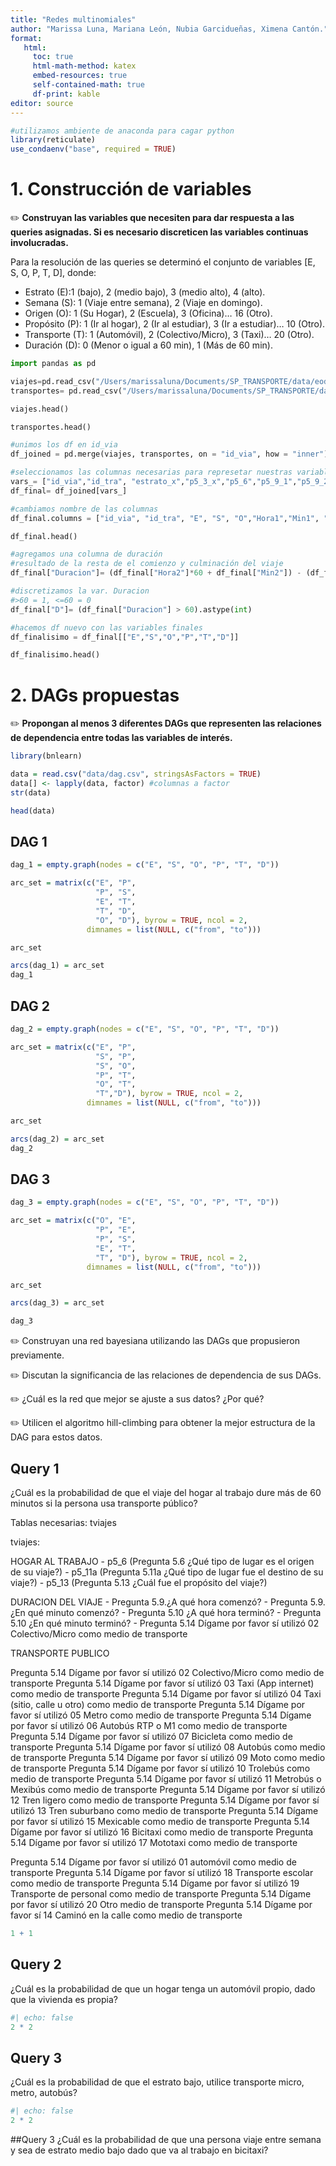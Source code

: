 ```yaml
---
title: "Redes multinomiales"
author: "Marissa Luna, Mariana León, Nubia Garcidueñas, Ximena Cantón."
format:
   html:
     toc: true
     html-math-method: katex
     embed-resources: true 
     self-contained-math: true
     df-print: kable
editor: source
---
```


```r
#utilizamos ambiente de anaconda para cagar python
library(reticulate)
use_condaenv("base", required = TRUE)
```

# 1. Construcción de variables
✏️ **Construyan las variables que necesiten para dar respuesta a las queries asignadas. Si es necesario discreticen las variables continuas involucradas.**

Para la resolución de las queries se determinó el  conjunto de variables [E, S, O, P, T, D], donde: 

- Estrato (E):1 (bajo), 2 (medio bajo), 3 (medio alto), 4 (alto).
- Semana (S): 1 (Viaje entre semana), 2 (Viaje en domingo).
- Origen (O): 1 (Su Hogar), 2 (Escuela), 3 (Oficina)... 16 (Otro).
- Propósito (P): 1 (Ir al hogar), 2 (Ir al estudiar), 3 (Ir a estudiar)... 10 (Otro).
- Transporte (T): 1	(Automóvil), 2	(Colectivo/Micro), 3	(Taxi)... 20	(Otro).
- Duración (D): 0 (Menor o igual a 60 min), 1 (Más de 60 min).

```python
import pandas as pd 
```

```python
viajes=pd.read_csv("/Users/marissaluna/Documents/SP_TRANSPORTE/data/eod_2017_csv/tviaje_eod2017/conjunto_de_datos/tviaje.csv")
transportes= pd.read_csv("/Users/marissaluna/Documents/SP_TRANSPORTE/data/eod_2017_csv/ttransporte_eod2017/conjunto_de_datos/ttransporte.csv")
```

```python
viajes.head()
```

```python
transportes.head()
```

```python
#unimos los df en id_via 
df_joined = pd.merge(viajes, transportes, on = "id_via", how = "inner")
```

```python
#seleccionamos las columnas necesarias para represetar nuestras variables [E, S, O, P, T, D]
vars_= ["id_via","id_tra", "estrato_x","p5_3_x","p5_6","p5_9_1","p5_9_2","p5_10_1","p5_10_2","p5_13","p5_14","p5_14_16" ]
df_final= df_joined[vars_]
```

```python
#cambiamos nombre de las columnas 
df_final.columns = ["id_via", "id_tra", "E", "S", "O","Hora1","Min1", "Hora2","Min2", "P", "T", "bicitaxi"]
```

```python
df_final.head()
```

```python
#agregamos una columna de duración
#resultado de la resta de el comienzo y culminación del viaje
df_final["Duracion"]= (df_final["Hora2"]*60 + df_final["Min2"]) - (df_final["Hora1"]*60 + df_final["Min1"])
```

```python
#discretizamos la var. Duracion 
#>60 = 1, <=60 = 0 
df_final["D"]= (df_final["Duracion"] > 60).astype(int)

```

```python
#hacemos df nuevo con las variables finales
df_finalisimo = df_final[["E","S","O","P","T","D"]]
```

```python
df_finalisimo.head()
```

# 2. DAGs propuestas
✏️ **Propongan al menos 3 diferentes DAGs que representen las relaciones de dependencia entre todas las variables de interés.**

```r
library(bnlearn) 
```

```r
data = read.csv("data/dag.csv", stringsAsFactors = TRUE)
data[] <- lapply(data, factor) #columnas a factor 
str(data)

```
```r
head(data)
```
## DAG 1 

```r
dag_1 = empty.graph(nodes = c("E", "S", "O", "P", "T", "D"))
```

```r
arc_set = matrix(c("E", "P",
                   "P", "S",
                   "E", "T",
                   "T", "D",
                   "O", "D"), byrow = TRUE, ncol = 2,
                 dimnames = list(NULL, c("from", "to")))
```

```r
arc_set
```

```r
arcs(dag_1) = arc_set
dag_1
```
## DAG 2 

```r
dag_2 = empty.graph(nodes = c("E", "S", "O", "P", "T", "D"))
```

```r
arc_set = matrix(c("E", "P",
                   "S", "P",
                   "S", "O",
                   "P", "T",
                   "O", "T",
                   "T","D"), byrow = TRUE, ncol = 2,
                 dimnames = list(NULL, c("from", "to")))
```

```r
arc_set
```

```r
arcs(dag_2) = arc_set
dag_2
```
## DAG 3

```r
dag_3 = empty.graph(nodes = c("E", "S", "O", "P", "T", "D"))
```

```r

arc_set = matrix(c("O", "E",
                   "P", "E",
                   "P", "S",
                   "E", "T",
                   "T", "D"), byrow = TRUE, ncol = 2,
                 dimnames = list(NULL, c("from", "to")))
```

```r
arc_set
```

```r
arcs(dag_3) = arc_set
```

```r
dag_3
```



✏️ Construyan una red bayesiana utilizando las DAGs que propusieron previamente.

✏️ Discutan la significancia de las relaciones de dependencia de sus DAGs.

✏️ ¿Cuál es la red que mejor se ajuste a sus datos? ¿Por qué?

✏️ Utilicen el algoritmo hill-climbing para obtener la mejor estructura de la DAG para estos datos.

## Query 1
¿Cuál es la probabilidad de que el viaje del hogar al trabajo dure más de 60 minutos si la persona usa transporte público?

Tablas necesarias: tviajes 

tviajes: 

HOGAR AL TRABAJO 
- p5_6 (Pregunta 5.6 ¿Qué tipo de lugar es el origen de su viaje?) 
- p5_11a (Pregunta 5.11a ¿Qué tipo de lugar fue el destino de su viaje?)
- p5_13 (Pregunta 5.13 ¿Cuál fue el propósito del viaje?)

DURACION DEL VIAJE 
- Pregunta 5.9.¿A qué hora comenzó?
- Pregunta 5.9.¿En qué minuto comenzó?
- Pregunta 5.10 ¿A qué hora terminó?
- Pregunta 5.10 ¿En qué minuto terminó?
- Pregunta 5.14 Dígame por favor sí utilizó 02 Colectivo/Micro como medio de transporte

TRANSPORTE PUBLICO 

Pregunta 5.14 Dígame por favor sí utilizó 02 Colectivo/Micro como medio de transporte
Pregunta 5.14 Dígame por favor sí utilizó 03 Taxi (App internet) como medio de transporte
Pregunta 5.14 Dígame por favor sí utilizó  04 Taxi (sitio, calle u otro) como medio de transporte
Pregunta 5.14 Dígame por favor sí utilizó  05 Metro como medio de transporte
Pregunta 5.14 Dígame por favor sí utilizó 06 Autobús RTP o M1 como medio de transporte
Pregunta 5.14 Dígame por favor sí utilizó 07 Bicicleta como medio de transporte
Pregunta 5.14 Dígame por favor sí utilizó 08 Autobús como medio de transporte
Pregunta 5.14 Dígame por favor sí utilizó  09 Moto como medio de transporte
Pregunta 5.14 Dígame por favor sí utilizó 10 Trolebús como medio de transporte
Pregunta 5.14 Dígame por favor sí utilizó 11 Metrobús o Mexibús como medio de transporte
Pregunta 5.14 Dígame por favor sí utilizó 12 Tren ligero como medio de transporte
Pregunta 5.14 Dígame por favor sí utilizó 13 Tren suburbano como medio de transporte
Pregunta 5.14 Dígame por favor sí utilizó 15 Mexicable como medio de transporte
Pregunta 5.14 Dígame por favor sí utilizó 16 Bicitaxi como medio de transporte
Pregunta 5.14 Dígame por favor sí utilizó  17 Mototaxi como medio de transporte

Pregunta 5.14 Dígame por favor sí utilizó 01 automóvil como medio de transporte
Pregunta 5.14 Dígame por favor sí utilizó 18 Transporte  escolar como medio de transporte
Pregunta 5.14 Dígame por favor sí utilizó 19 Transporte  de personal como medio de transporte
Pregunta 5.14 Dígame por favor sí utilizó 20 Otro medio de transporte
Pregunta 5.14 Dígame por favor sí 14 Caminó en la calle como medio de transporte

```r
1 + 1
```

## Query 2
¿Cuál es la probabilidad de que un hogar tenga un automóvil propio, dado que la vivienda es propia?
```r
#| echo: false
2 * 2
```
## Query 3
¿Cuál es la probabilidad de que el estrato bajo, utilice transporte micro, metro, autobús?

```r
#| echo: false
2 * 2
```
##Query 3
¿Cuál es la probabilidad de que una persona viaje entre semana y sea de estrato medio bajo dado que va al trabajo en bicitaxi?
```r

```

